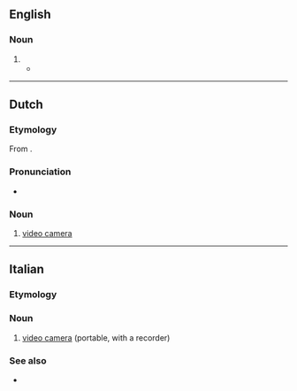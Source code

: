 {{also|videocâmera|video camera}}
==English==

===Noun===
{{en-noun}}

# {{alternative form of|video camera|lang=en}}
#* {{quote-journal|lang=en|date=March 1, 2008|author=Jim Dwyer|title=Outlining an Operation That Preyed on Builders|work=New York Times|url=http://www.nytimes.com/2008/03/01/nyregion/01about.html
|passage=The Committee is actually registered as a business, the authorities said, a thread from the spool of legitimacy to go along with the hard hats, the clipboards and the '''videocameras'''.}}

----

==Dutch==

===Etymology===
From {{compound|nl|video|camera}}.

===Pronunciation===
* {{audio|Nl-videocamera.ogg|Audio|lang=nl}}

===Noun===
{{nl-noun|f|-'s|videocameraatje}}

# [[video camera]]

----

==Italian==

===Etymology===
{{prefix|it|video|camera|gloss2=English}}

===Noun===
{{it-noun|f}}

# [[video camera]] (portable, with a recorder)

===See also===
* {{l|it|telecamera}}